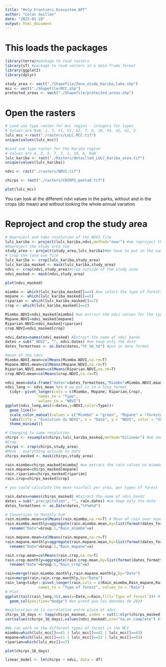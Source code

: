 ```yaml
---
title: "Help_Frontiers_Ecosystem_APT"
author: "Colas Guillon"
date: "2025-01-28"
output: html_document
---
```


# This loads the packages
```r
library(terra)#package to read rasters
library(sf) #package to read vectors in a data frame format
library(ggplot2)
library(dplyr)
```
```r
study_area <- vect("./Shapefile/Zone_etude_Kariba_lake.shp")
mcc <- vect("./Shapefile/MCC.shp")
protected_areas <- vect("./Shapefile/protected_areas.shp")
```

# Open the rasters
```r
# Land use type raster for mcc region - integers for types 
# Values are NaN, 1, 3, 51, 53, 52, 7, 6, 10, 43, 42, 41, 2
lulc_mcc <-rast("./rasters/LULC_MCC.tif")
unique(values(lulc_mcc))

#Land use type raster for the Kariba region
# Values are 4, 2, 5, 7, 3, 1, 10, 6, NaN
lulc_kariba <- rast("./Rasters/detailled_LULC_Kariba_area.tif")
unique(values(lulc_kariba))

ndvi <- rast("./rasters/NDVI.tif")

chirps <- rast("./rasters/CHIRPS_pentad.tif")

plot(lulc_mcc)
```

You can look at the different ndvi values in the parks, without and in the crops (do mean) and without looking the whole annual variation

# Reproject and crop the study area
```r
# Reproject and take resolution of the NDVI file
lulc_kariba <- project(lulc_kariba,ndvi,method="near") #we reproject the classification but then it takes the ndvi resolution
#Reproject the study area too
study_area <- project(study_area,lulc_kariba)#We have to put in the same georeferenced system
# Crop the land use file 
lulc_kariba <- crop(lulc_kariba,study_area)
lulc_kariba_masked <- mask(lulc_kariba,study_area)
ndvi <- crop(ndvi,study_area)#crop outside of the study zone
ndvi_masked <- mask(ndvi,study_area)

plot(ndvi_masked)

miombo <- which(lulc_kariba_masked[]==4) #we select the type of forests
mopane <- which(lulc_kariba_masked[]==5)
riparian <- which(lulc_kariba_masked[]==7)
crop <- which(lulc_kariba_masked[]==2)

```

```r
Miombo.NDVI=ndvi_masked[miombo] #we extract the ndvi values for the type of forests
Mopane.NDVI=ndvi_masked[mopane]
Riparian.NDVI=ndvi_masked[riparian]
crop.NDVI=ndvi_masked[crop]
```
```r
ndvi.dates=names(ndvi_masked) #Extract the name of ndvi bands
dates = sub("_NDVI", "", ndvi.dates) #we keep only the date
dates_formattees <- as.Date(dates,"%Y_%m_%d") #put in date format
```
```r
#mean of the ndvi
Miombo.NDVI.mean=colMeans(Miombo.NDVI,na.rm=T)
Mopane.NDVI.mean=colMeans(Mopane.NDVI,na.rm=T)
Riparian.NDVI.mean=colMeans(Riparian.NDVI,na.rm=T)
crop.NDVI.mean=colMeans(crop.NDVI,na.rm=T)
```
```r
ndvi_mean=data.frame("dates"=dates_formattees,"Miombo"=Miombo.NDVI.mean,"Mopane"=Mopane.NDVI.mean,"Riparian"=Riparian.NDVI.mean,"Crop"=crop.NDVI.mean) #we put it in the same data frame
ndvi_long <- ndvi_mean %>% # we put it in a long format
  tidyr::pivot_longer(cols = c(Miombo, Mopane, Riparian,Crop), 
               names_to = "Type", 
               values_to = "NDVI")
ggplot(ndvi_long,aes(x=dates,y=NDVI,color=Type))+ 
  geom_line()+
  scale_color_manual(values = c("Miombo" = "green", "Mopane" = "forestgreen", "Riparian" = "lightblue","Crop"="orange")) +  
  labs(title = "Évolution du NDVI", x = "Date", y = "NDVI", color = "Végétation") + 
  theme_minimal()

```
```r
# Changing to same resolution
chirps <- resample(chirps,lulc_kariba_masked,method="bilinear") #we need to put at the same resolution than ndvi & lulc
#Crop
chirps <- crop(chirps,study_area)
#Mask - everything outside no data
chirps_masked <- mask(chirps,study_area)

rain.miombo=chirps_masked[miombo] #we extract the rain values on miombo forests
rain.mopane=chirps_masked[mopane]
rain.riparian=chirps_masked[riparian]
rain.crop=chirps_masked[crop]
```
```r
# you could calculate the mean rainfall per area, per types of forest
```

```r
rain.dates=names(chirps_masked) #Extract the name of ndvi bands
dates = sub("_precipitation", "", rain.dates) #we keep only the date
dates_formattees <- as.Date(dates,"%Y%m%d")

# Conversion to Monthly Sum
rain.miombo.mean=colMeans(rain.miombo,na.rm=T) # Mean of rain over miombo
rain.miombo.monthly=aggregate(rain.miombo.mean,by=list(format(dates_formattees,"%Y %m")),sum,na.rm=T) %>% 
  rename("Date"=Group.1,"Rain_miombo"=x)

rain.mopane.mean=colMeans(rain.mopane,na.rm=T) 
rain.mopane.monthly=aggregate(rain.mopane.mean,by=list(format(dates_formattees,"%Y %m")),sum,na.rm=T) %>% 
  rename("Date"=Group.1,"Rain_mopane"=x)

rain.crop.mean=colMeans(rain.crop,na.rm=T) 
rain.crop.monthly=aggregate(rain.crop.mean,by=list(format(dates_formattees,"%Y %m")),sum,na.rm=T) %>% 
  rename("Date"=Group.1,"Rain_crop"=x)

rain=merge(rain.miombo.monthly,rain.mopane.monthly,by="Date")
rain=merge(rain,rain.crop.monthly,by="Date")
rain_long=tidyr::pivot_longer(rain,cols = c(Rain_miombo,Rain_mopane,Rain_crop), 
               names_to = "Type of forest", values_to = "Rain")
# Plot
ggplot(tail(rain_long,36),aes(x=Date,y=Rain,fill=`Type of forest`))+ # 36 last rows gives you 2024
  geom_col(position="dodge") #on prend que les données de 2024
```
```r
#exploration de la corrélation entre pluie et ndvi
chirps_16_days <- tapp(chirps_masked, index = cut(1:nlyr(chirps_masked),length(dates_formattees)), fun = mean) # we need the rain (5 days) to fit with the ndvi (16 days)
cor(values(chirps_16_days),values(ndvi_masked),use="na.or.complete") #to dig if we want a correlation map
```


```r
#We can work on the different types of forest in the MCC
miombo=which(lulc_mcc[]==41 | lulc_mcc[]==42 | lulc_mcc[]==43)
mopane=which(lulc_mcc[]==51 | lulc_mcc[]==52 | lulc_mcc[]==53)
riparian=which(lulc_mcc[]==7)
```

```r
plot(chirps_16_days)

linear_model <- lm(chirps ~ ndvi, data = df)
```

